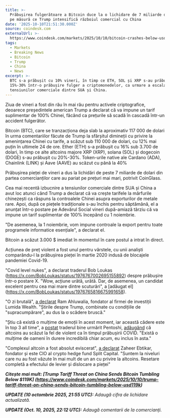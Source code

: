 ```yaml
---
title: >-
  Prăbușirea fulgerătoare a Bitcoin duce la o lichidare de 7 miliarde de dolari
  pe măsură ce Trump intensifică războiul comercial cu China
date: '2025-10-10T21:51:30.000Z'
source: coindesk.com
externalUrl: >-
  https://www.coindesk.com/markets/2025/10/10/bitcoin-crashes-below-usd110k-cryptos-in-freefall-on-further-trump-tariff-on-china
tags:
  - Markets
  - Breaking News
  - Bitcoin
  - Trump
  - China
  - News
excerpt: >-
  BTC s-a prăbușit cu 10% vineri, în timp ce ETH, SOL și XRP s-au prăbușit cu
  15%-30% într-o prăbușire fulger a criptomonedelor, ca urmare a escaladării
  tensiunilor comerciale dintre SUA și China.
---
```

Ziua de vineri a fost din rău în mai rău pentru activele criptografice, deoarece președintele american Trump a declarat că va impune un tarif suplimentar de 100% Chinei, făcând ca prețurile să scadă în cascadă într-un accident fulgerător.

Bitcoin (BTC), care se tranzacționa deja slab la aproximativ 117 000 de dolari în urma comentariilor făcute de Trump la sfârșitul dimineții cu privire la amenințarea Chinei cu tarife, a scăzut sub 110 000 de dolari, cu 12% mai puțin în ultimele 24 de ore. Ether (ETH) s-a prăbușit cu 16% sub 3.700 de dolari, în timp ce alte altcoins majore XRP (XRP), solana (SOL) și dogecoin (DOGE) s-au prăbușit cu 20%-30%. Token-urile native ale Cardano (ADA), Chainlink (LINK) și Aave (AAVE) au scăzut cu până la 40%

Prăbușirea pieței de vineri a dus la lichidări de peste 7 miliarde de dolari din partea comercianților care au pariat pe prețuri mai mari, potrivit CoinGlass.

Cea mai recentă izbucnire a tensiunilor comerciale dintre SUA și China a avut loc atunci când Trump a declarat că va crește tarifele la mărfurile chinezești ca răspuns la controalele Chinei asupra exporturilor de metale rare. Apoi, după ce piețele tradiționale s-au închis pentru săptămână, el a anunțat într-o postare pe Adevărul Social vineri după-amiază târziu că va impune un tarif suplimentar de 100% începând cu 1 noiembrie.

"De asemenea, la 1 noiembrie, vom impune controale la export pentru toate programele informatice esențiale", a declarat el.

Bitcoin a scăzut 3.000 $ imediat în momentul în care postul a intrat în direct.

Acțiunea de preț violent a fost unul pentru vârstele, cu unii analiști comparându-l la prăbușirea pieței în martie 2020 indusă de blocajele pandemiei Covid-19.

"Covid level nukes", a declarat traderul Bob Loukas (https://x.com/BobLoukas/status/1976767002695155892) despre prăbușire într-o postare X. "Wow, acțiune urâtă, urâtă. Dar, de asemenea, un candidat excelent pentru cea mai mare dintre scuturări", a [adăugat el] (https://x.com/BobLoukas/status/1976765816675991658).

"O zi brutală", [a declarat](https://x.com/ramahluwalia/status/1976741178109280442) Ram Ahluwalia, fondator al firmei de investiții Lumida Wealth. "Știrile despre Trump, combinate cu condițiile de "supracumpărare", au dus la o scădere bruscă."

"Știu că există o mulțime de emoții în acest moment, iar această cădere este în top 3 all time", a [postat](https://x.com/Pentosh1/status/1976768949749793043) traderul bine urmărit Pentoshi, [adăugând](https://x.com/Pentosh1/status/1976761644207296835) că altcoins au scăzut la fel de violent ca în timpul prăbușirii COVID. "Există o mulțime de oameni în durere incredibilă chiar acum, eu inclus în asta."

"Complexul altcoin a fost absolut eviscerat", [a declarat](https://x.com/SplitCapital/status/1976778293019132121) Zaheer Ebtikar, fondator și este CIO al crypto hedge fund Split Capital. "Suntem la niveluri care nu au fost văzute în mai mult de un an cu privire la altcoins. Resetare completă a efectului de levier și dislocare a pieței"

**_Citește mai mult: [Trump Tariff Threat on China Sends Bitcoin Tumbling Below $119K] (https://www.coindesk.com/markets/2025/10/10/trump-tariff-threat-on-china-sends-bitcoin-tumbling-below-usd119k)_**

_**UPDATE (10 octombrie 2025, 21:55 UTC):** Adaugă cifra de lichidare actualizată._

_**UPDATE (Oct. 10, 2025, 22:12 UTC):** Adaugă comentarii de la comercianți._

